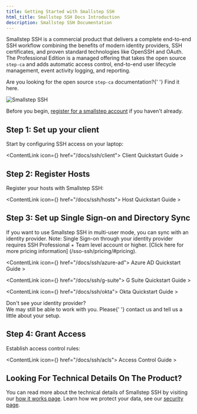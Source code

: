 ```yaml
---
title: Getting Started with Smallstep SSH
html_title: Smallstep SSH Docs Introduction
description: Smallstep SSH Documentation
---
```


Smallstep SSH is a commercial product that delivers a complete end-to-end SSH
workflow combining the benefits of modern identity providers, SSH certificates,
and proven standard technologies like OpenSSH and OAuth. The Professional
Edition is a managed offering that takes the open source `step-ca` and adds
automatic access control, end-to-end user lifecycle management, event activity
logging, and reporting.

<Alert severity="info" mb={4}>
  <div>
    Are you looking for the open source <Code>step-ca</Code> documentation?{' '}
    <Link href="/docs/step-ca">Find it here</Link>.
  </div>
</Alert>

![Smallstep SSH](/graphics/docs-ssh-logo.png 'Smallstep SSH')

Before you begin,
[register for a smallstep account](https://smallstep.com/signup?product=ssh) if
you haven't already.

## Step 1: Set up your client

Start by configuring SSH access on your laptop:

<ContentLink icon={<FileWithFlippedCornerIcon />} href="/docs/ssh/client">
  Client Quickstart Guide &gt;
</ContentLink>

## Step 2: Register Hosts

Register your hosts with Smallstep SSH:

<ContentLink icon={<FileWithFlippedCornerIcon />} href="/docs/ssh/hosts">
  Host Quickstart Guide &gt;
</ContentLink>

## Step 3: Set up Single Sign-on and Directory Sync

If you want to use Smallstep SSH in multi-user mode, you can sync with an
identity provider. Note: Single Sign-on through your identity provider requires
SSH Professional + Team level account or higher. [Click here for more pricing
information] (/sso-ssh/pricing/#pricing).

<ContentLink icon={<FileWithFlippedCornerIcon />} href="/docs/ssh/azure-ad">
  Azure AD Quickstart Guide &gt;
</ContentLink>

<ContentLink icon={<FileWithFlippedCornerIcon />} href="/docs/ssh/g-suite">
  G Suite Quickstart Guide &gt;
</ContentLink>

<ContentLink icon={<FileWithFlippedCornerIcon />} href="/docs/ssh/okta">
  Okta Quickstart Guide &gt;
</ContentLink>

<Alert severity="info" mt={2}>
  <AlertTitle>Don't see your identity provider?</AlertTitle>
  <div>
    We may still be able to work with you. Please{' '}
    <Link href="mailto:support@smallstep.com">contact us</Link> and tell us a
    little about your setup.
  </div>
</Alert>

## Step 4: Grant Access

Establish access control rules:

<ContentLink icon={<FileWithFlippedCornerIcon />} href="/docs/ssh/acls">
  Access Control Guide &gt;
</ContentLink>

## Looking For Technical Details On The Product?

You can read more about the technical details of Smallstep SSH by visiting our
[how it works page](/sso-ssh/how-it-works). Learn how we protect your data, see
our [security page](/security).
